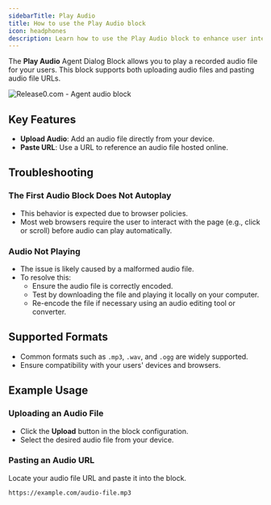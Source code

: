 ```yaml
---
sidebarTitle: Play Audio
title: How to use the Play Audio block
icon: headphones
description: Learn how to use the Play Audio block to enhance user interactions with audio files or URLs.
---
```


The **Play Audio** Agent Dialog Block allows you to play a recorded audio file for your users. This block supports both uploading audio files and pasting audio file URLs.

<Frame style={{ maxWidth: '600px' }}>
  <img src="/images/blocks/agent-dialog/audio.png" alt="Release0.com - Agent audio block" />
</Frame>

## Key Features

- **Upload Audio**: Add an audio file directly from your device.
- **Paste URL**: Use a URL to reference an audio file hosted online.

## Troubleshooting

### The First Audio Block Does Not Autoplay  
- This behavior is expected due to browser policies.  
- Most web browsers require the user to interact with the page (e.g., click or scroll) before audio can play automatically.

### Audio Not Playing  
- The issue is likely caused by a malformed audio file.  
- To resolve this:  
  - Ensure the audio file is correctly encoded.  
  - Test by downloading the file and playing it locally on your computer.  
  - Re-encode the file if necessary using an audio editing tool or converter.

## Supported Formats

- Common formats such as `.mp3`, `.wav`, and `.ogg` are widely supported.  
- Ensure compatibility with your users' devices and browsers.

## Example Usage

### Uploading an Audio File  
- Click the **Upload** button in the block configuration.  
- Select the desired audio file from your device.

### Pasting an Audio URL  

Locate your audio file URL and paste it into the block.

```markdown
https://example.com/audio-file.mp3
```
